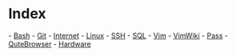 = Index =
- [[bash/index|Bash]]
- [[git/index|Git]]
- [[internet/index|Internet]]
- [[linux/index|Linux]]
- [[SSH]]
- [[sql/index|SQL]]
- [[vim/index|Vim]]
- [[vimwiki/index|VimWiki]]
- [[pass/index|Pass]]
- [[qutebrowser|QuteBrowser]]
- [[hardware/index|Hardware]] 

